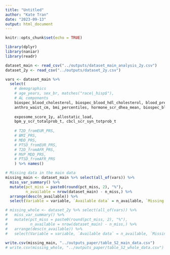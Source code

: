 ```yaml
---
title: "Untitled"
author: "Kate Tran"
date: "2023-09-13"
output: html_document
---
```


```r
knitr::opts_chunk$set(echo = TRUE)
```

```r
library(dplyr)
library(naniar)
library(readr)
```

```r
dataset_main <- read_csv("../outputs/dataset_main_analysis_2y.csv")
dataset_2y <- read_csv("../outputs/dataset_2y.csv")
```

```r
vars <- dataset_main %>% 
  select(
    # demographics
    # age_years, sex_br, matches("race|_hisp$"),
    # AL components
    biospec_blood_cholesterol, biospec_blood_hdl_cholesterol, blood_pressure_sys_mean, blood_pressure_dia_mean,
    anthro_waist_cm, bmi_percentiles, hormone_scr_dhea_mean, biospec_blood_hemoglobin_a1,
    
    exposome_score_1y, allostatic_load, 
    bpm_y_scr_totalprob_t, cbcl_scr_syn_totprob_t
    
    # T2D_fromEUR_PRS, 
    # BMI_PRS, 
    # MDD_PRS,
    # PTSD_fromEUR_PRS,
    # T2D_fromAFR_PRS,
    # MVP_MDD_PRS,
    # PTSD_fromAFR_PRS
    ) %>% names()

# Missing data in the main data
missing_main <- dataset_main %>% select(all_of(vars)) %>% 
  miss_var_summary() %>% 
  mutate(pct_miss = paste0(round(pct_miss, 2), "%"),
         n_available = nrow(dataset_main) - n_miss,) %>%
  arrange(desc(n_available)) %>% 
  select(Variable = variable, `Available data` = n_available, `Missing data` = n_miss, `Missing (%)` = pct_miss)

# missing_whole <- dataset_2y %>% select(all_of(vars)) %>% 
#   miss_var_summary() %>% 
#   mutate(pct_miss = paste0(round(pct_miss, 2), "%"),
#          n_available = nrow(dataset_main) - n_miss,) %>%
#   arrange(desc(n_available)) %>% 
#   select(Variable = variable, `Available data` = n_available, `Missing data` = n_miss, `Missing (%)` = pct_miss)
  
write.csv(missing_main, "../outputs_paper/table_S2_main_data.csv")
# write.csv(missing_whole, "../outputs_paper/table_S2_whole_data.csv")
```



















